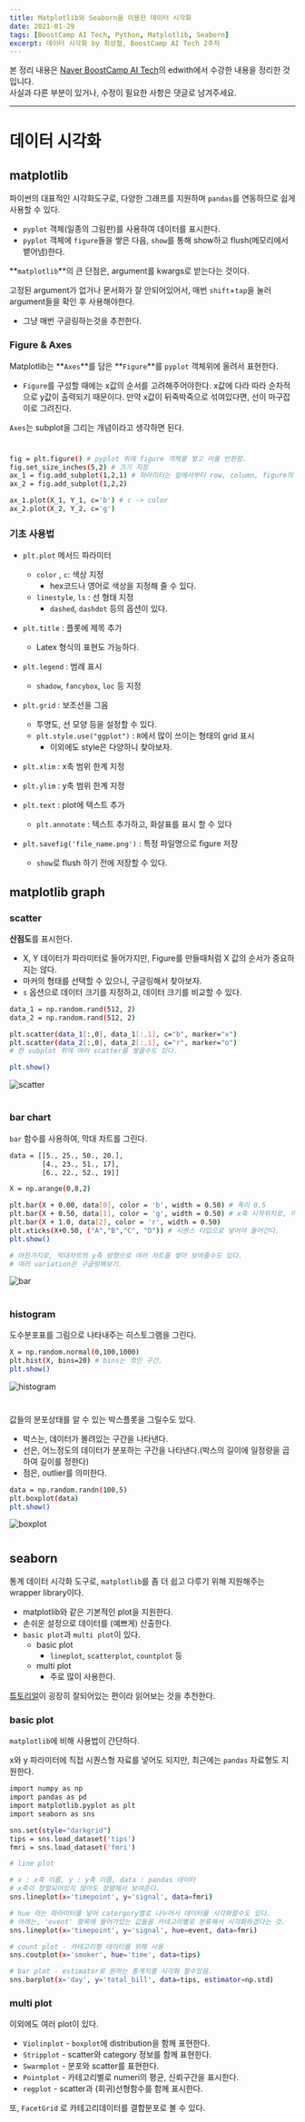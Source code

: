 ```yaml
---
title: Matplotlib와 Seaborn을 이용한 데이터 시각화
date: 2021-01-29
tags: [BoostCamp AI Tech, Python, Matplotlib, Seaborn]
excerpt: 데이터 시각화 by 최성철, BoostCamp AI Tech 2주차
---
```

본 정리 내용은 [Naver BoostCamp AI Tech](https://boostcamp.connect.or.kr/)의 edwith에서 수강한 내용을 정리한 것입니다.  
사실과 다른 부분이 있거나, 수정이 필요한 사항은 댓글로 남겨주세요.

---

# 데이터 시각화

## matplotlib

파이썬의 대표적인 시각화도구로, 다양한 그래프를 지원하며 `pandas`를 연동하므로 쉽게 사용할 수 있다.

- `pyplot` 객체(일종의 그림판)를 사용하여 데이터를 표시한다.
- `pyplot` 객체에 `figure`들을 쌓은 다음, `show`를 통해 show하고 flush(메모리에서 뱉어냄)한다.

**`matplotlib`**의 큰 단점은, argument를 kwargs로 받는다는 것이다.

고정된 argument가 없거나 문서화가 잘 안되어있어서, 매번 `shift`+`tap`을 눌러 argument들을 확인 후 사용해야한다.

- 그냥 매번 구글링하는것을 추천한다.

### Figure & Axes

Matplotlib는 **`Axes`**를 담은 **`Figure`**를 `pyplot` 객체위에 올려서 표현한다.

- `Figure`를 구성할 때에는 x값의 순서를 고려해주어야한다. x값에 다라 따라 순차적으로 y값이 출력되기 때문이다. 만약 x값이 뒤죽박죽으로 섞여있다면, 선이 마구잡이로 그려진다.

`Axes`는 subplot을 그리는 개념이라고 생각하면 된다.

#

```bash
fig = plt.figure() # pyplot 위에 figure 객체를 쌓고 이를 반환함.
fig.set_size_inches(5,2) # 크기 지정
ax_1 = fig.add_subplot(1,2,1) # 파라미터는 앞에서부터 row, column, figure의 순서
ax_2 = fig.add_subplot(1,2,2)

ax_1.plot(X_1, Y_1, c='b') # c -> color
ax_2.plot(X_2, Y_2, c='g')
```

### 기초 사용법

- `plt.plot` 메서드 파라미터
    - `color` , `c`: 색상 지정
        - hex코드나 영어로 색상을 지정해 줄 수 있다.
    - `linestyle`, `ls` : 선 형태 지정
        - `dashed`, `dashdot` 등의 옵션이 있다.

- `plt.title` : 플롯에 제목 추가
    - Latex 형식의 표현도 가능하다.
- `plt.legend` : 범례 표시
    - `shadow`, `fancybox`, `loc` 등 지정
- `plt.grid` : 보조선을 그음
    - 투명도, 선 모양 등을 설정할 수 있다.
    - `plt.style.use("ggplot")` : `R`에서 많이 쓰이는 형태의 grid 표시
        - 이외에도 style은 다양하니 찾아보자.
- `plt.xlim` : x축 범위 한계 지정
- `plt.ylim` : y축 범위 한계 지정
- `plt.text` : plot에 텍스트 추가
    - `plt.annotate` : 텍스트 추가하고, 화살표를 표시 할 수 있다
- `plt.savefig('file_name.png')` : 특정 파일명으로 figure 저장
    - `show`로 flush 하기 전에 저장할 수 있다.

## matplotlib graph

### scatter

**산점도**를 표시한다.

- X, Y 데이터가 파라미터로 들어가지만, Figure를 만들때처럼 X 값의 순서가 중요하지는 않다.
- 마커의 형태를 선택할 수 있으니, 구글링해서 찾아보자.
- `s` 옵션으로 데이터 크기를 지정하고, 데이터 크기를 비교할 수 있다.

```bash
data_1 = np.random.rand(512, 2)
data_2 = np.random.rand(512, 2)

plt.scatter(data_1[:,0], data_1[:,1], c="b", marker="x")
plt.scatter(data_2[:,0], data_2[:,1], c="r", marker="o")
# 한 subplot 위에 여러 scatter를 쌓을수도 있다.

plt.show()
```

![scatter](./img/matplotlib/scatter.png)

#

### bar chart

`bar` 함수를 사용하여, 막대 차트를 그린다.

```bash
data = [[5., 25., 50., 20.],
        [4., 23., 51., 17],
        [6., 22., 52., 19]]

X = np.arange(0,8,2)

plt.bar(X + 0.00, data[0], color = 'b', width = 0.50) # 폭이 0.5
plt.bar(X + 0.50, data[1], color = 'g', width = 0.50) # x축 시작위치로, 이전 bar만큼의 폭은 건너뜀
plt.bar(X + 1.0, data[2], color = 'r', width = 0.50)
plt.xticks(X+0.50, ("A","B","C", "D")) # 시퀀스 타입으로 넣어야 들어간다.
plt.show()

# 마찬가지로, 막대차트의 y축 방향으로 여러 차트를 쌓아 보여줄수도 있다.
# 여러 variation은 구글링해보기.
```

![bar](./img/matplotlib/bar.png)

#

### histogram

도수분포표를 그림으로 나타내주는 히스토그램을 그린다.

```bash
X = np.random.normal(0,100,1000)
plt.hist(X, bins=20) # bins는 꺾인 구간.
plt.show()
```

![histogram](./img/matplotlib/histogram.png)

#

값들의 분포상태를 알 수 있는 박스플롯을 그릴수도 있다.

- 박스는, 데이터가 몰려있는 구간을 나타낸다.
- 선은, 어느정도의 데이터가 분포하는 구간을 나타낸다.(박스의 길이에 일정량을 곱하여 길이를 정한다)
- 점은, outlier를 의미한다.

```bash
data = np.random.randn(100,5)
plt.boxplot(data)
plt.show()
```

![boxplot](./img/matplotlib/boxplot.png)

#
## seaborn

통계 데이터 시각화 도구로, `matplotlib`를 좀 더 쉽고 다루기 위해 지원해주는 wrapper library이다.

- matplotlib와 같은 기본적인 plot을 지원한다.
- 손쉬운 설정으로 데이터를 (예쁘게) 산출한다.
- `basic plot`과 `multi plot`이 있다.
    - basic plot
        - `lineplot`, `scatterplot`, `countplot` 등
    - multi plot
        - 주로 많이 사용한다.

[튜토리얼](https://seaborn.pydata.org/tutorial.html)이 굉장히 잘되어있는 편이라 읽어보는 것을 추천한다.

### basic plot

`matplotlib`에 비해 사용법이 간단하다.

x와 y 파라미터에 직접 시퀀스형 자료를 넣어도 되지만, 최근에는 `pandas` 자료형도 지원한다.

```bash
import numpy as np
import pandas as pd
import matplotlib.pyplot as plt
import seaborn as sns

sns.set(style="darkgrid")
tips = sns.load_dataset('tips')
fmri = sns.load_dataset('fmri')

# line plot

# x : x축 이름, y : y축 이름, data : pandas 데이터
# x축이 정렬되어있지 않아도 정렬해서 보여준다.
sns.lineplot(x='timepoint', y='signal', data=fmri)

# hue 라는 파라미터를 넣어 catergory별로 나누어서 데이터를 시각화할수도 있다.
# 아래는, 'event' 항목에 들어가있는 값들을 카테고리별로 분류해서 시각화하겠다는 것.
sns.lineplot(x='timepoint', y='signal', hue=event, data=fmri) 

# count plot - 카테고리형 데이터를 위해 사용
sns.coutplot(x='smoker', hue='time', data=tips)

# bar plot - estimator로 원하는 통계치를 시각화 할수있음.
sns.barplot(x='day', y='total_bill', data=tips, estimator=np.std)
```

### multi plot

이외에도 여러 plot이 있다.

- `Violinplot` - `boxplot`에 distribution을 함께 표현한다.
- `Stripplot` - scatter와 category 정보를 함께 표현한다.
- `Swarmplot` - 분포와 scatter를 표현한다.
- `Pointplot` - 카테고리별로 numeri의 평균, 신뢰구간을 표시한다.
- `regplot` - scatter과 (회귀)선형함수를 함께 표시한다.

또, `FacetGrid` 로 카테고리데이터를 결합분포로 볼 수 있다.